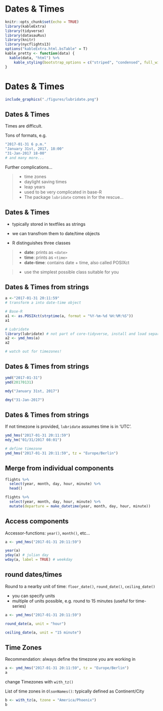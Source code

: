 # Dates & Times


```r
knitr::opts_chunk$set(echo = TRUE)
library(kableExtra)
library(tidyverse)
library(datasauRus)
library(knitr)
library(nycflights13)
options("kableExtra.html.bsTable" = T)
kable_pretty <- function(data) {
  kable(data, "html") %>%
    kable_styling(bootstrap_options = c("striped", "condensed", full_width=T, position = "center"), full_width=F)
}
```



# Dates & Times

```r
include_graphics("./figures/lubridate.png")
```

## Dates & Times

Times are difficult. 

Tons of formats, e.g. 

```r
"2017-01-31 6 p.m."
"January 31st, 2017, 18:00"
"31-Jan-2017 18-00"
# and many more...

```

Further complications... 

>- time zones
>- daylight saving times
>- leap years
>- used to be very complicated in base-R
>- The package `lubridate` comes in for the rescue...

## Dates & Times

- typically stored in textfiles as strings
- we can transfrom them to date/time objects

- R distinguishes three classes 

>- __date__: prints as `<date>` 
>- __time__: prints as `<time>`
>- __date-time__: contains date + time, also called POSIXct

>- use the simplest possible class suitable for you

## Dates & Times from strings



```r
a <-"2017-01-31 20:11:59"
# transform a into date-time object

# Base-R
a1 <- as.POSIXct(strptime(a, format = "%Y-%m-%d %H:%M:%S"))
a1

# Lubridate
library(lubridate) # not part of core-tidyverse, install and load separately
a2 <- ymd_hms(a)
a2

# watch out for timezones!


```

## Dates & Times from strings

```r
ymd("2017-01-31")
ymd(20170131)

mdy("January 31st, 2017")

dmy("31-Jan-2017")


```


## Dates & Times from strings

If not timezone is provided, `lubridate` assumes time is in 'UTC'.

```r

ymd_hms("2017-01-31 20:11:59")
mdy_hm("01/31/2017 08:01")

# define timezone
ymd_hms("2017-01-31 20:11:59", tz = "Europe/Berlin")


```


## Merge from individual components

```r
flights %>% 
  select(year, month, day, hour, minute) %>% 
  head()

flights %>% 
  select(year, month, day, hour, minute) %>% 
  mutate(departure = make_datetime(year, month, day, hour, minute))


```


## Access components

Accessor-functions: `year()`, `month()`, etc...

```r
a <- ymd_hms("2017-01-31 20:11:59")

year(a)
yday(a) # julian day
wday(a, label = TRUE) # weekday
```


## round dates/times

Round to a nearby unit of time: `floor_date()`, `round_date()`, `ceiling_date()`

- you can specify units
- multiple of units possible, e.g. round to 15 minutes (useful for time-series)

```r
a <- ymd_hms("2017-01-31 20:11:59")

round_date(a, unit = "hour")

ceiling_date(a, unit = "15 minute")

```

## Time Zones

Recommendation: always define the timezone you are working in

```r

a <- ymd_hms("2017-01-31 20:11:59", tz = "Europe/Berlin")
a
```

change Timezones with `with_tz()`

List of time zones in `OlsonNames()`: typically defined as Continent/City

```r

b <- with_tz(a, tzone = "America/Phoenix")
b
```
